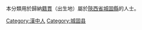 {{Catnav|頁面分類|各種主題的頁面分類|依中国各省来作的分类|各地中国人|陝西人|漢中人}}
{{Catnav|頁面分類|人物|各國人物|中国人|各地中国人|陝西人|漢中人}}

本分類用於歸納[[籍貫|籍貫]]（出生地）屬於[[陝西省|陝西省]][[城固縣|城固縣]]的人士。

[[Category:漢中人|Category:漢中人]]
[[Category:城固县|Category:城固县]]